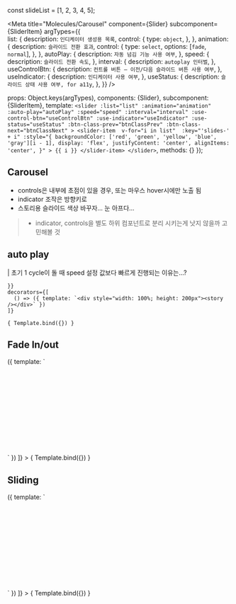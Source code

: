 const slideList = [1, 2, 3, 4, 5];

<Meta
  title="Molecules/Carousel"
  component={Slider}
  subcomponent={SliderItem}
  argTypes={{    
    list: {
      description: `인디케이터 생성용 목록`,
      control: {
        type: `object`,
      },
    },
    animation: {
      description: `슬라이드 전환 효과`,
      control: {
        type: `select`,
        options: [`fade`, `normal`],
      },
    },
    autoPlay: {
      description: `자동 넘김 기능 사용 여부`,
    },
    speed: {
      description: `슬라이드 전환 속도`,
    },
    interval: {
      description: `autoplay 인터벌`,
    },
    useControlBtn: {
      description: `컨트롤 버튼 — 이전/다음 슬라이드 버튼 사용 여부`,
    },
    useIndicator: {
      description: `인디케이터 사용 여부`,
    },
    useStatus: {
      description: `슬라이드 상태 사용 여부, for a11y`,
    },
  }}
/>

  props: Object.keys(argTypes),
  components: {Slider},
  subcomponent: {SliderItem},
  template: `
    <slider
      :list="list"
      :animation="animation"
      :auto-play="autoPlay"
      :speed="speed"
      :interval="interval"
      :use-control-btn="useControlBtn"
      :use-indicator="useIndicator"
      :use-status="useStatus"
      :btn-class-prev="btnClassPrev"
      :btn-class-next="btnClassNext"
    >
      <slider-item 
        v-for="i in list" 
        :key="'slides-' + i"
        :style="{
          backgroundColor: ['red', 'green', 'yellow', 'blue', 'gray'][i - 1],
          display: 'flex',
          justifyContent: 'center',
          alignItems: 'center',
        }"
      >
        {{ i }}
      </slider-item>
    </slider>
  `,
  methods: {}
});

## Carousel

- controls은 내부에 초점이 있을 경우, 또는 마우스 hover시에만 노출 됨
- indicator 조작은 방향키로
- 스토리용 슬라이드 색상 바꾸자... 눈 아프다...

> - indicator, controls을 별도 하위 컴포넌트로 분리 시키는게 낫지 않을까 고민해볼 것

## auto play

| 초기 1 cycle이 돌 때 speed 설정 값보다 빠르게 진행되는 이유는...?

<Canvas>
  <Story
    name="Carousel autoplay"
    args={{
      list: slideList,
      autoPlay: true,
      speed: 700,
      
    }}
    decorators={[
      () => ({ template: `<div style="width: 100%; height: 200px"><story /></div>` })
    ]}
  >
    { Template.bind({}) }
  </Story>
</Canvas>

<ArgsTable story="Carousel autoplay" />

## Fade In/out

<Canvas>
  <Story
    name="Carousel Fade-in/out"
    args={{
      list: slideList,
      autoPlay: true,
      speed: 700,
      animation: `fade`,
    }}
    decorators={[
      () => ({ template: `<div style="width: 100%; height: 200px"><story /></div>` })
    ]}
  >
    { Template.bind({}) }
  </Story>
</Canvas>

<ArgsTable story="Carousel Fade-in/out" />


## Sliding 

<Canvas>
  <Story
    name="Carousel sliding"
    args={{
      list: slideList,
      autoPlay: true,
      speed: 700,
      animation: `normal`,
    }}
    decorators={[
      () => ({ template: `<div style="width: 100%; height: 200px"><story /></div>` })
    ]}
  >
    { Template.bind({}) }
  </Story>
</Canvas>

<ArgsTable story="Carousel sliding" />
